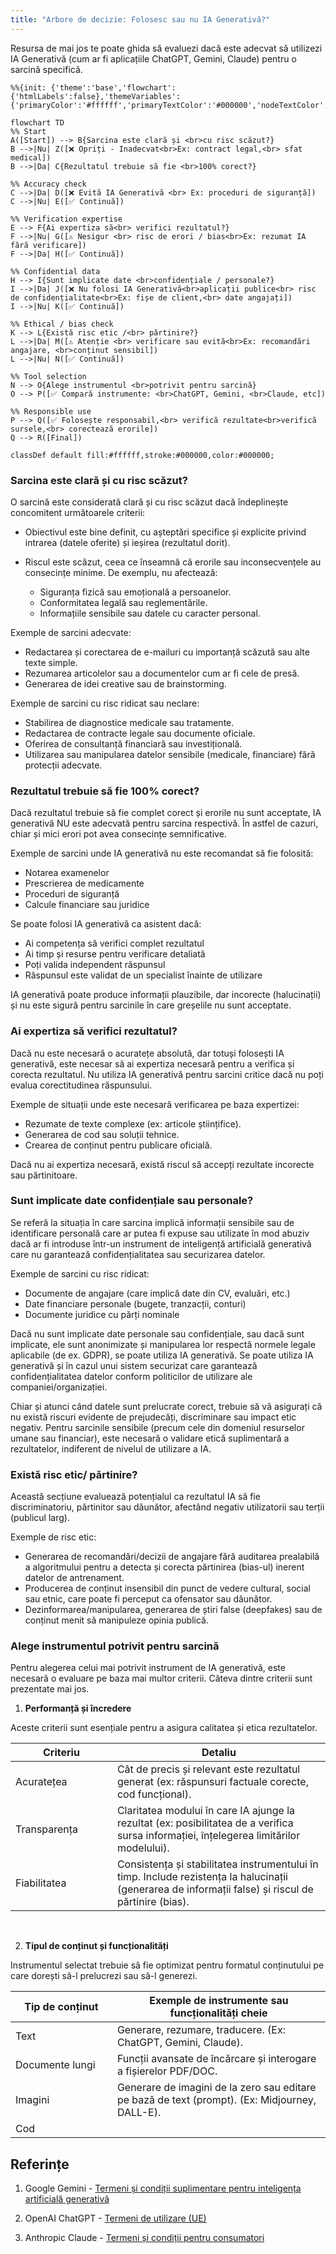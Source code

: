 ```yaml
---
title: "Arbore de decizie: Folosesc sau nu IA Generativă?"
---
```


Resursa de mai jos te poate ghida să evaluezi dacă este adecvat să utilizezi IA Generativă (cum ar fi aplicațiile ChatGPT, Gemini, Claude) pentru o sarcină specifică.

```{=html}
<style>
.mermaid .edgeLabel text,
.mermaid .edgeLabel tspan {
    fill: #000 !important;
    font-weight: 600 !important;
}
</style>
```

```mermaid

%%{init: {'theme':'base','flowchart':{'htmlLabels':false},'themeVariables':{'primaryColor':'#ffffff','primaryTextColor':'#000000','nodeTextColor':'#000000','textColor':'#000000','primaryBorderColor':'#000000','lineColor':'#000000'}}}%%

flowchart TD
%% Start
A([Start]) --> B{Sarcina este clară și <br>cu risc scăzut?}
B -->|Nu| Z([❌ Opriți - Inadecvat<br>Ex: contract legal,<br> sfat medical])
B -->|Da| C{Rezultatul trebuie să fie <br>100% corect?}

%% Accuracy check
C -->|Da| D([❌ Evită IA Generativă <br> Ex: proceduri de siguranță])
C -->|Nu| E([✅ Continuă])

%% Verification expertise
E --> F{Ai expertiza să<br> verifici rezultatul?}
F -->|Nu| G([⚠️ Nesigur <br> risc de erori / bias<br>Ex: rezumat IA fără verificare])
F -->|Da| H([✅ Continuă])

%% Confidential data
H --> I{Sunt implicate date <br>confidențiale / personale?}
I -->|Da| J([❌ Nu folosi IA Generativă<br>aplicații publice<br> risc de confidențialitate<br>Ex: fișe de client,<br> date angajați])
I -->|Nu| K([✅ Continuă])

%% Ethical / bias check
K --> L{Există risc etic /<br> părtinire?}
L -->|Da| M([⚠️ Atenție <br> verificare sau evită<br>Ex: recomandări angajare, <br>conținut sensibil])
L -->|Nu| N([✅ Continuă])

%% Tool selection
N --> O{Alege instrumentul <br>potrivit pentru sarcină}
O --> P([✅ Compară instrumente: <br>ChatGPT, Gemini, <br>Claude, etc])

%% Responsible use
P --> Q([✅ Folosește responsabil,<br> verifică rezultate<br>verifică sursele,<br> corectează erorile])
Q --> R([Final])

classDef default fill:#ffffff,stroke:#000000,color:#000000;

```

### Sarcina este clară și cu risc scăzut?

O sarcină este considerată clară și cu risc scăzut dacă îndeplinește concomitent următoarele criterii:

-   Obiectivul este bine definit, cu așteptări specifice și explicite privind intrarea (datele oferite) și ieșirea (rezultatul dorit).

-   Riscul este scăzut, ceea ce înseamnă că erorile sau inconsecvențele au consecințe minime. De exemplu, nu afectează:

    -   Siguranța fizică sau emoțională a persoanelor.
    -   Conformitatea legală sau reglementările.
    -   Informațiile sensibile sau datele cu caracter personal.

Exemple de sarcini adecvate:

-   Redactarea și corectarea de e-mailuri cu importanță scăzută sau alte texte simple.
-   Rezumarea articolelor sau a documentelor cum ar fi cele de presă.
-   Generarea de idei creative sau de brainstorming.

Exemple de sarcini cu risc ridicat sau neclare:

-   Stabilirea de diagnostice medicale sau tratamente.
-   Redactarea de contracte legale sau documente oficiale.
-   Oferirea de consultanță financiară sau investițională.
-   Utilizarea sau manipularea datelor sensibile (medicale, financiare) fără protecții adecvate.

### Rezultatul trebuie să fie 100% corect?

Dacă rezultatul trebuie să fie complet corect și erorile nu sunt acceptate, IA generativă NU este adecvată pentru sarcina respectivă. În astfel de cazuri, chiar și mici erori pot avea consecințe semnificative.

Exemple de sarcini unde IA generativă nu este recomandat să fie folosită:

- Notarea examenelor
- Prescrierea de medicamente
- Proceduri de siguranță
- Calcule financiare sau juridice

Se poate folosi IA generativă ca asistent dacă:

- Ai competența să verifici complet rezultatul
- Ai timp și resurse pentru verificare detaliată 
- Poți valida independent răspunsul
- Răspunsul este validat de un specialist înainte de utilizare

IA generativă poate produce informații plauzibile, dar incorecte (halucinații) și nu este sigură pentru sarcinile în care greșelile nu sunt acceptate. 


### Ai expertiza să verifici rezultatul?

Dacă nu este necesară o acuratețe absolută, dar totuși folosești IA generativă, este necesar să ai expertiza necesară pentru a verifica și corecta rezultatul. Nu utiliza IA generativă pentru sarcini critice dacă nu poți evalua corectitudinea răspunsului.

Exemple de situații unde este necesară verificarea pe baza expertizei:

-   Rezumate de texte complexe (ex: articole științifice).
-   Generarea de cod sau soluții tehnice.
-   Crearea de conținut pentru publicare oficială.

Dacă nu ai expertiza necesară, există riscul să accepți rezultate incorecte sau părtinitoare.

### Sunt implicate date confidențiale sau personale?

Se referă la situația în care sarcina implică informații sensibile sau de identificare personală care ar putea fi expuse sau utilizate în mod abuziv dacă ar fi introduse într-un instrument de inteligență artificială generativă care nu garantează confidențialitatea sau securizarea datelor.

Exemple de sarcini cu risc ridicat:

-   Documente de angajare (care implică date din CV, evaluări, etc.)
-   Date financiare personale (bugete, tranzacții, conturi)
-   Documente juridice cu părți nominale

Dacă nu sunt implicate date personale sau confidențiale, sau dacă sunt implicate, ele sunt anonimizate și manipularea lor respectă normele legale aplicabile (de ex. GDPR), se poate utiliza IA generativă. Se poate utiliza IA generativă și în cazul unui sistem securizat care garantează confidențialitatea datelor conform politicilor de utilizare ale companiei/organizației.

Chiar și atunci când datele sunt prelucrate corect, trebuie să vă asigurați că nu există riscuri evidente de prejudecăți, discriminare sau impact etic negativ. Pentru sarcinile sensibile (precum cele din domeniul resurselor umane sau financiar), este necesară o validare etică suplimentară a rezultatelor, indiferent de nivelul de utilizare a IA.

### Există risc etic/ părtinire?

Această secțiune evaluează potențialul ca rezultatul IA să fie discriminatoriu, părtinitor sau dăunător, afectând negativ utilizatorii sau terții (publicul larg).

Exemple de risc etic:

-   Generarea de recomandări/decizii de angajare fără auditarea prealabilă a algoritmului pentru a detecta și corecta părtinirea (bias-ul) inerent datelor de antrenament.
-   Producerea de conținut insensibil din punct de vedere cultural, social sau etnic, care poate fi perceput ca ofensator sau dăunător.
-   Dezinformarea/manipularea, generarea de știri false (deepfakes) sau de conținut menit să manipuleze opinia publică.

### Alege instrumentul potrivit pentru sarcină

Pentru alegerea celui mai potrivit instrument de IA generativă, este necesară o evaluare pe baza mai multor criterii. Câteva dintre criterii sunt prezentate mai jos.

1.  **Performanță și încredere**

Aceste criterii sunt esențiale pentru a asigura calitatea și etica rezultatelor.

| Criteriu | Detaliu |
|-----------------------|------------------------------------------------|
| Acuratețea | Cât de precis și relevant este rezultatul generat (ex: răspunsuri factuale corecte, cod funcțional). |
| Transparența | Claritatea modului în care IA ajunge la rezultat (ex: posibilitatea de a verifica sursa informației, înțelegerea limitărilor modelului). |
| Fiabilitatea | Consistența și stabilitatea instrumentului în timp. Include rezistența la halucinații (generarea de informații false) și riscul de părtinire (bias). |

<br>

2.  **Tipul de conținut și funcționalități**

Instrumentul selectat trebuie să fie optimizat pentru formatul conținutului pe care dorești să-l prelucrezi sau să-l generezi.

| Tip de conținut | Exemple de instrumente sau funcționalități cheie |
|-----------------------|------------------------------------------------|
| Text | Generare, rezumare, traducere. (Ex: ChatGPT, Gemini, Claude). |
| Documente lungi | Funcții avansate de încărcare și interogare a fișierelor PDF/DOC. |
| Imagini | Generare de imagini de la zero sau editare pe bază de text (prompt). (Ex: Midjourney, DALL-E). |
| Cod |  |

## Referințe

1. Google Gemini - [Termeni și condiții suplimentare pentru inteligența artificială generativă](https://policies.google.com/terms/generative-ai)

2. OpenAI ChatGPT - [Termeni de utilizare (UE)](https://openai.com/policies/eu-terms-of-use/)

3. Anthropic Claude - [Termeni și condiții pentru consumatori](https://www.anthropic.com/legal/consumer-terms)